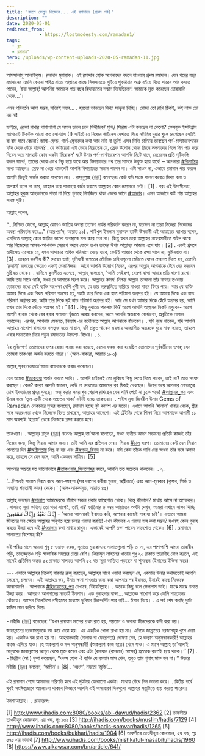 ```yaml
---
title: 'বদলে ফেলুন নিজেকে... এই রমাদানে (প্রথম পর্ব)'
description: ""
date: 2020-05-01
redirect_from: 
            - https://lostmodesty.com/ramadan1/
tags: 
  - ব্লগ
  - রমাদান"
hero: /uploads/wp-content-uploads-2020-05-ramadan-11.jpg
---
```

আসসালামু আলাইকুম। রমাদান মুবারাক। এই রমাদান হোক আপনাদের বদলে যাওয়ার প্রথম রমাদান। যেন পরের বছর রমাদানের এমনি কোনো পবিত্র রাতে আল্লাহর কাছে সিজদাহতে লুটিয়ে শুকরিয়ার অশ্রু বইয়ে দিতে পারেন আর বলতে পারেন, ‘ইয়া আল্লাহ্‌! আপনিই আমাকে গত বছর হিদায়াতের সন্ধান দিয়েছিলেন! আমাকে মুক্ত করেছেন চোরাবালি থেকে…’।

এমন পরিবর্তন আসা সম্ভব, সত্যিই সম্ভব… . হয়তো ভাবছেন মিথ্যা সান্ত্বনা দিচ্ছি। রোজা তো রাখি ঠিকই, কই লাভ তো হয় না!

ভাইরে, রোজা রাখার পাশাপাশি যে সমান তালে চলে মিউজিক/ মুভি/ সিরিজ এটা বলছেন না কেনো? ফেসবুক ইন্সটাগ্রাম স্ন্যাপচ্যাট টিকটক আরো কত সোশ্যাল (!) সাইটে যে নিজের স্মার্টনেস দেখাতে গিয়ে নষ্টামির দুয়ার খুলে রেখেছেন সেটাই বা বাদ যাবে কেনো? জাস্ট-ফ্রেন্ড, গার্ল-ফ্রেন্ডদের কথা আর নাই বা তুলি! এসব দিব্যি চালিয়ে ভাবছেন পর্ন-মাস্টারবেশনের ফাঁদ থেকে বেঁচে যাবেন? . যে ভাইয়েরা এটা ভেবে নিয়েছেন যে, স্রেফ উপোস থেকে স্ক্রিনে ললনাদের গিলে দিন পার করে দিবেন আর সামহাউ কোন একটা ‘মিরাকল’ ঘটে উনার পর্ন-মাস্টারবেশন আসক্তি মিটে যাবে, মেয়েদের প্রতি দৃষ্টিভঙ্গি বদলে যাবে!, তাদের থেকে চোখ নিচু হয়ে যাবে আর হিদায়াতের পথ তার সামনে উন্মুক্ত হয়ে যাবে! – আপনারা [#বিভ্রান্তির](https://www.facebook.com/hashtag/বিভ্রান্তির?source=feed_text&epa=HASHTAG&__xts__%5B0%5D=68.ARA2png6z1xFH_nQOgGjNoVKdYmmd-IXANBTPdXzxPkNYoUUQKLT1rWLPjSUsDKipid_Qwxbr4P1zFhwxtCiSk-uxaVn5kKRFcE6B2qXs51i0rDzK6Tf9AAATGBNNqJmvl63CziaHO6sorfuYYy615DxbbfQRfmw-Og046ldOOfu-XvB8ZXw1mg2XKQOEe10nm6-b43Ig0-IgiQZmfO6eqLJl0YVkeEH3UG2P46t6MrNY-e781PzYZliUFiLoVv_Floli-_XO8Qj8QrpxadVYFTvz6pMxUCuuR1eb6JU_0n5Ua9VHwCo1113RoDwwqDhRDgemxBPrPQojN4rC8kLAw26dcDN&__tn__=%2ANK-R) মধ্যে আছেন। স্রেফ না খেয়ে থাকলেই আপনি হিদায়াতের সন্ধান পাবেন না। এটা সাওম না, এভাবে রমাদান পার করলে আপনি কিছুই অর্জন করতে পারবেন না। . রাসূলুল্লাহ (ﷺ) বলেছেনঃ কেউ যদি সওম পালন করেও মিথ্যা বলা ও অপকর্ম ত্যাগ না করে, তাহলে তার পানাহার বর্জন করাতে আল্লাহর কোন প্রয়োজন নেই। \[1] . বরং এই উদাসীনতা, আল্লাহর হুকুম আহকামকে পাত্তা না দিয়ে গুনাহে নিমজ্জিত থাকা ডেকে আনে [#আজাব](https://www.facebook.com/hashtag/আজাব?source=feed_text&epa=HASHTAG&__xts__%5B0%5D=68.ARA2png6z1xFH_nQOgGjNoVKdYmmd-IXANBTPdXzxPkNYoUUQKLT1rWLPjSUsDKipid_Qwxbr4P1zFhwxtCiSk-uxaVn5kKRFcE6B2qXs51i0rDzK6Tf9AAATGBNNqJmvl63CziaHO6sorfuYYy615DxbbfQRfmw-Og046ldOOfu-XvB8ZXw1mg2XKQOEe10nm6-b43Ig0-IgiQZmfO6eqLJl0YVkeEH3UG2P46t6MrNY-e781PzYZliUFiLoVv_Floli-_XO8Qj8QrpxadVYFTvz6pMxUCuuR1eb6JU_0n5Ua9VHwCo1113RoDwwqDhRDgemxBPrPQojN4rC8kLAw26dcDN&__tn__=%2ANK-R)। এমন আজাবে কষ্ট পায় আল্লাহর সমস্ত সৃষ্টি।

আল্লাহ্‌ বলেন,

“…নিশ্চিত জেনো, আল্লাহ্ কোনও জাতির অবস্থা ততক্ষণ পর্যন্ত পরিবর্তন করেন না, যতক্ষন না তারা নিজেরা নিজেদের অবস্থা পরিবর্তন করে…” (আর-রা’দ, আয়াত ১১) . শাইখুল ইসলাম মুহাম্মদ তাকী উসমানী এই আয়াতের ব্যাখায় বলেন, এমনিতে আল্লাহ্ কোন জাতির ভালো অবস্থাকে মন্দ করে দেন না। কিন্তু যখন তারা আল্লাহর নাফরমানীতে অটল থাকে আর নিজেদের আমল-আখলাক সেরূপে বদলে ফেলে তখন তাদের উপর আল্লাহর আজাব এসে যায়। \[2] . একই প্রসঙ্গে হাদীসেও এসেছে যে, যখন পাপাচার অধিক পরিমাণে বেড়ে যাবে, কেউই আজাব থেকে রক্ষা পাবে না, মুমিনরাও না। \[3] . তাহলে করণীয় কী? দেখেন ভাই, দুনিয়াবী জগতের মৌলিক চাহিদাগুলো মেটাতে যেমন মেহনত দিতে হয়, তেমনি ‘রুহানী’ জগতের ক্ষেত্রেও একই মেকানিজম। আগে আপনি উদ্যোগ নিবেন, এরপর আল্লাহ্ আপনাকে টেনে বের করবেন মুছিবত থেকে। . হাদিসে কুদসীতে এসেছে, আল্লাহ্ বলেছেন, ‘আমি সেইরূপ, যেরূপ বান্দা আমার প্রতি ধারণা রাখে। আমি তার সাথে থাকি, যখন যে আমাকে স্মরণ করে। আল্লাহর কসম! নিশ্চয় আল্লাহ তাআলা তাঁর বান্দার তওবায় তোমাদের মধ্যে সেই ব্যক্তি অপেক্ষা বেশি খুশী হন, যে তার মরুভূমিতে হারিয়ে যাওয়া বাহন ফিরে পায়। আর যে ব্যক্তি আমার দিকে এক বিঘত পরিমাণ অগ্রসর হয়, আমি তার দিকে এক হাত পরিমাণ অগ্রসর হই। যে আমার দিকে এক হাত পরিমাণ অগ্রসর হয়, আমি তার দিকে দুই হাত পরিমাণ অগ্রসর হই। আর সে যখন আমার দিকে হেঁটে অগ্রসর হয়, আমি তখন তার দিকে দৌড়ে অগ্রসর হই।” \[4] . কিছু বুঝাতে পারলাম কি? আগে আপনি আল্লাহর নিকট এগুবেন- আগে আপনি হারাম থেকে বের হবার সমাধান খুঁজতে আরম্ভ করবেন, আগে আপনি অন্তরকে বোঝাবেন, প্রবৃত্তিকে লাগাম পড়াবেন। এরপর, আপনার মেহনত, নিয়্যাহ এর বদৌলতে আল্লাহ্‌ আপনাকে বাঁচাবেন। . যদি বুঝে থাকেন, যদি আপনি আল্লাহর নাখোশ বান্দাদের দলভুক্ত হতে না চান, যদি প্রস্তুত থাকেন ময়লায় আচ্ছাদিত অন্তরকে ধুয়ে সাফ করতে, তাহলে এবার মনোযোগ দিয়ে পড়ুন রমাদানের উদ্দেশ্য-বিধেয়। . ১.

‘হে মুমিনগণ! তোমাদের ওপর রোজা ফরজ করা হয়েছে, যেমন ফরজ করা হয়েছিল তোমাদের পূর্ববর্তীদের ওপর; যেন তোমরা তাকওয়া অর্জন করতে পারো।’ (আল-বাকারা, আয়াত ১৮৩)

আল্লাহ্ সুবহানওয়াতা’আলা রমাদানকে ফরজ করেছেন।

যেন আমরা [#তাকওয়া](https://www.facebook.com/hashtag/তাকওয়া?source=feed_text&epa=HASHTAG&__xts__%5B0%5D=68.ARA2png6z1xFH_nQOgGjNoVKdYmmd-IXANBTPdXzxPkNYoUUQKLT1rWLPjSUsDKipid_Qwxbr4P1zFhwxtCiSk-uxaVn5kKRFcE6B2qXs51i0rDzK6Tf9AAATGBNNqJmvl63CziaHO6sorfuYYy615DxbbfQRfmw-Og046ldOOfu-XvB8ZXw1mg2XKQOEe10nm6-b43Ig0-IgiQZmfO6eqLJl0YVkeEH3UG2P46t6MrNY-e781PzYZliUFiLoVv_Floli-_XO8Qj8QrpxadVYFTvz6pMxUCuuR1eb6JU_0n5Ua9VHwCo1113RoDwwqDhRDgemxBPrPQojN4rC8kLAw26dcDN&__tn__=%2ANK-R) অর্জন করতে পারি। . আপনি চাইলেই তো লুকিয়ে কিছু খেয়ে নিতে পারেন, তাই না? তাও সংযম করছেন। কেন? কারণ আপনি জানেন, কেউ না দেখলেও আমাদের রব ঠিকই দেখছেন। উনার ভয়ে আপনার লোভাতুর চোখ ইফতারের প্রহর গুনছে। ওজু করার সময় খুব খেয়াল রাখছেন যেন পানি পেটে না ঢুকে পড়ে! [#আল্লাহর_ভয়](https://www.facebook.com/hashtag/আল্লাহর_ভয়?source=feed_text&epa=HASHTAG&__xts__%5B0%5D=68.ARA2png6z1xFH_nQOgGjNoVKdYmmd-IXANBTPdXzxPkNYoUUQKLT1rWLPjSUsDKipid_Qwxbr4P1zFhwxtCiSk-uxaVn5kKRFcE6B2qXs51i0rDzK6Tf9AAATGBNNqJmvl63CziaHO6sorfuYYy615DxbbfQRfmw-Og046ldOOfu-XvB8ZXw1mg2XKQOEe10nm6-b43Ig0-IgiQZmfO6eqLJl0YVkeEH3UG2P46t6MrNY-e781PzYZliUFiLoVv_Floli-_XO8Qj8QrpxadVYFTvz6pMxUCuuR1eb6JU_0n5Ua9VHwCo1113RoDwwqDhRDgemxBPrPQojN4rC8kLAw26dcDN&__tn__=%2ANK-R) এবং উনার ভয়ে ‘ভুল-ত্রুটি থেকে সচেতন থাকা’ এটাই হচ্ছে তাকওয়া। . শাইখ মূসা জিবরীল উনার Gems of Ramadan লেকচারে সুন্দর বলেছেন, রমাদান হচ্ছে বুট ক্যাম্প এর মতো। এখানে আপনি ‘হালাল’ খাবার থেকে, স্ত্রীর সঙ্গে অন্তরংগতা থেকে নিজেকে বিরত রাখছেন, আল্লাহর আদেশে। এই ট্রেইনিং থেকে শিক্ষা নিয়ে আপনাকে আগামী ১১ মাস অবশ্যই ‘হারাম’ থেকে নিজেকে রক্ষা করতে হবে।

তাকওয়া। . আল্লাহ্‌র রসূল (ﷺ) বলেনঃ আল্লাহ্‌ তা’আলা বলেছেন, সওম ব্যতীত আদম সন্তানের প্রতিটি কাজই তাঁর নিজের জন্য, কিন্তু সিয়াম আমার জন্য। তাই আমি এর প্রতিদান দেব। সিয়াম [#ঢাল](https://www.facebook.com/hashtag/ঢাল?source=feed_text&epa=HASHTAG&__xts__%5B0%5D=68.ARA2png6z1xFH_nQOgGjNoVKdYmmd-IXANBTPdXzxPkNYoUUQKLT1rWLPjSUsDKipid_Qwxbr4P1zFhwxtCiSk-uxaVn5kKRFcE6B2qXs51i0rDzK6Tf9AAATGBNNqJmvl63CziaHO6sorfuYYy615DxbbfQRfmw-Og046ldOOfu-XvB8ZXw1mg2XKQOEe10nm6-b43Ig0-IgiQZmfO6eqLJl0YVkeEH3UG2P46t6MrNY-e781PzYZliUFiLoVv_Floli-_XO8Qj8QrpxadVYFTvz6pMxUCuuR1eb6JU_0n5Ua9VHwCo1113RoDwwqDhRDgemxBPrPQojN4rC8kLAw26dcDN&__tn__=%2ANK-R) স্বরূপ। তোমাদের কেউ যেন সিয়াম পালনের দিন [#অশ্লীলতায়](https://www.facebook.com/hashtag/অশ্লীলতায়?source=feed_text&epa=HASHTAG&__xts__%5B0%5D=68.ARA2png6z1xFH_nQOgGjNoVKdYmmd-IXANBTPdXzxPkNYoUUQKLT1rWLPjSUsDKipid_Qwxbr4P1zFhwxtCiSk-uxaVn5kKRFcE6B2qXs51i0rDzK6Tf9AAATGBNNqJmvl63CziaHO6sorfuYYy615DxbbfQRfmw-Og046ldOOfu-XvB8ZXw1mg2XKQOEe10nm6-b43Ig0-IgiQZmfO6eqLJl0YVkeEH3UG2P46t6MrNY-e781PzYZliUFiLoVv_Floli-_XO8Qj8QrpxadVYFTvz6pMxUCuuR1eb6JU_0n5Ua9VHwCo1113RoDwwqDhRDgemxBPrPQojN4rC8kLAw26dcDN&__tn__=%2ANK-R) লিপ্ত না হয় এবং [#ঝগড়া_বিবাদ](https://www.facebook.com/hashtag/ঝগড়া_বিবাদ?source=feed_text&epa=HASHTAG&__xts__%5B0%5D=68.ARA2png6z1xFH_nQOgGjNoVKdYmmd-IXANBTPdXzxPkNYoUUQKLT1rWLPjSUsDKipid_Qwxbr4P1zFhwxtCiSk-uxaVn5kKRFcE6B2qXs51i0rDzK6Tf9AAATGBNNqJmvl63CziaHO6sorfuYYy615DxbbfQRfmw-Og046ldOOfu-XvB8ZXw1mg2XKQOEe10nm6-b43Ig0-IgiQZmfO6eqLJl0YVkeEH3UG2P46t6MrNY-e781PzYZliUFiLoVv_Floli-_XO8Qj8QrpxadVYFTvz6pMxUCuuR1eb6JU_0n5Ua9VHwCo1113RoDwwqDhRDgemxBPrPQojN4rC8kLAw26dcDN&__tn__=%2ANK-R) না করে। যদি কেউ তাঁকে গালি দেয় অথবা তাঁর সঙ্গে ঝগড়া করে, তাহলে সে যেন বলে, আমি একজন সায়িম। \[5]

আপনার অন্তরে যত ভালোভাবে [#তাকওয়ার_সিলমোহর](https://www.facebook.com/hashtag/তাকওয়ার_সিলমোহর?source=feed_text&epa=HASHTAG&__xts__%5B0%5D=68.ARA2png6z1xFH_nQOgGjNoVKdYmmd-IXANBTPdXzxPkNYoUUQKLT1rWLPjSUsDKipid_Qwxbr4P1zFhwxtCiSk-uxaVn5kKRFcE6B2qXs51i0rDzK6Tf9AAATGBNNqJmvl63CziaHO6sorfuYYy615DxbbfQRfmw-Og046ldOOfu-XvB8ZXw1mg2XKQOEe10nm6-b43Ig0-IgiQZmfO6eqLJl0YVkeEH3UG2P46t6MrNY-e781PzYZliUFiLoVv_Floli-_XO8Qj8QrpxadVYFTvz6pMxUCuuR1eb6JU_0n5Ua9VHwCo1113RoDwwqDhRDgemxBPrPQojN4rC8kLAw26dcDN&__tn__=%2ANK-R) বসবে, আপনি তত সচেতন থাকবেন। . ২.

‘…নিশ্চয়ই সালাত বিরত রাখে আল-ফাহশা (সব ধরনের কবীরা গুনাহ, অশ্লীলতা) এবং আল-মুনকার (কুফর, শির্ক ও অন্যান্য শয়তানী কাজ) থেকে।’ (আল-আনকাবুত, আয়াত ৪৫)

আল্লাহ্‌ বলছেন [#সালাত](https://www.facebook.com/hashtag/সালাত?source=feed_text&epa=HASHTAG&__xts__%5B0%5D=68.ARA2png6z1xFH_nQOgGjNoVKdYmmd-IXANBTPdXzxPkNYoUUQKLT1rWLPjSUsDKipid_Qwxbr4P1zFhwxtCiSk-uxaVn5kKRFcE6B2qXs51i0rDzK6Tf9AAATGBNNqJmvl63CziaHO6sorfuYYy615DxbbfQRfmw-Og046ldOOfu-XvB8ZXw1mg2XKQOEe10nm6-b43Ig0-IgiQZmfO6eqLJl0YVkeEH3UG2P46t6MrNY-e781PzYZliUFiLoVv_Floli-_XO8Qj8QrpxadVYFTvz6pMxUCuuR1eb6JU_0n5Ua9VHwCo1113RoDwwqDhRDgemxBPrPQojN4rC8kLAw26dcDN&__tn__=%2ANK-R) আমাদেরকে বাঁচাবে সকল প্রকার ফাহেশাত থেকে। কিন্তু কীভাবে? মাথায় আসে না অনেকের। . সালাতে সূরা ফাতিহা তো পড়া লাগেই, তাই না? ফাতিহার ৫ নম্বর আয়াতের অর্থটা দেখুন, আমরা এখানে সাক্ষ্য দিচ্ছি إِيَّاكَ نَعْبُدُ وَإِيَّاكَ نَسْتَعِينُ - 'আমরা আপনারই ইবাদত করি, আপনার কাছেই সাহায্য চাই'। এভাবে আমরা জীবনের সব ক্ষেত্রে আল্লাহর অনুগত হয়ে চলার ওয়াদা করছি! এখন কীভাবে এ ওয়াদা ভঙ্গ করা সম্ভব? যখনই কোন গুনাহ করতে ইচ্ছা হবে এই [#ওয়াদার](https://www.facebook.com/hashtag/ওয়াদার?source=feed_text&epa=HASHTAG&__xts__%5B0%5D=68.ARA2png6z1xFH_nQOgGjNoVKdYmmd-IXANBTPdXzxPkNYoUUQKLT1rWLPjSUsDKipid_Qwxbr4P1zFhwxtCiSk-uxaVn5kKRFcE6B2qXs51i0rDzK6Tf9AAATGBNNqJmvl63CziaHO6sorfuYYy615DxbbfQRfmw-Og046ldOOfu-XvB8ZXw1mg2XKQOEe10nm6-b43Ig0-IgiQZmfO6eqLJl0YVkeEH3UG2P46t6MrNY-e781PzYZliUFiLoVv_Floli-_XO8Qj8QrpxadVYFTvz6pMxUCuuR1eb6JU_0n5Ua9VHwCo1113RoDwwqDhRDgemxBPrPQojN4rC8kLAw26dcDN&__tn__=%2ANK-R) কথা মাথায় রাখুন। এভাবেই আপনি রক্ষা পাবেন ফাহেশাত থেকে। \[6] . রমাদানে সালাতের বিশেষত্ব কী?

এই পবিত্র মাসে আমরা শুধু ৫ ওয়াক্ত ফরজ, সুন্নাতে মুয়াকাদ্দাহ সালাতগুলো পড়ি তা না, এর পাশাপাশি আমরা তারাবীহ পড়ি, তাহাজ্জুতও পড়ি স্বাভাবিক সময়ের চেয়ে বেশি। কিয়ামুল লাইলের খাতায় শুধু ২০ রাকাত তারাবীহ যোগ করলে, এই মাসেই প্রতিদিন অন্তত ৫২ রাকাত সালাতে আপনি ৫২ বার সূরা ফাতিহা পড়ছেন বা শুনছেন (ইমামের ইক্তিদা করে)।

\--- এভাবে আল্লাহর দিকেই বারবার রুজু করছেন, আল্লাহর সাথে ওয়াদা করছেন যে, একমাত্র উনার কথামতোই আপনি চলছেন, চলবেন। এই আল্লাহর ভয়, উনার ক্ষমা পাওয়ার জন্য করা আপনার সব ইবাদত, উনারই কাছে নিজেকে আত্মসমর্পণ - আপনাকে [#হিদায়াতের_পথ](https://www.facebook.com/hashtag/হিদায়াতের_পথ?source=feed_text&epa=HASHTAG&__xts__%5B0%5D=68.ARA2png6z1xFH_nQOgGjNoVKdYmmd-IXANBTPdXzxPkNYoUUQKLT1rWLPjSUsDKipid_Qwxbr4P1zFhwxtCiSk-uxaVn5kKRFcE6B2qXs51i0rDzK6Tf9AAATGBNNqJmvl63CziaHO6sorfuYYy615DxbbfQRfmw-Og046ldOOfu-XvB8ZXw1mg2XKQOEe10nm6-b43Ig0-IgiQZmfO6eqLJl0YVkeEH3UG2P46t6MrNY-e781PzYZliUFiLoVv_Floli-_XO8Qj8QrpxadVYFTvz6pMxUCuuR1eb6JU_0n5Ua9VHwCo1113RoDwwqDhRDgemxBPrPQojN4rC8kLAw26dcDN&__tn__=%2ANK-R) দেখাবে, বিইযনিল্লাহ। . অনেক কিছু বলে ফেললাম ভাই। মাঝে মাঝে বলতে ইচ্ছা করে। আমরাও আপনাদের মতোই ইনসান। এক গুনাহগার বান্দা… আল্লাহ্কে নাখোশ করে ফেলি শয়তানের ধোঁকায়। আসেন মিলেমিশে নসীহতের মাধ্যমে দুনিয়ার জিন্দেগিটা পার করি… ঈমান নিয়ে। . এ পর্ব শেষ করছি দুটো হাদিস মনে করিয়ে দিয়েঃ

\- নবীজি (ﷺ) বলেছেন: ‘‘যখন রমাযান মাসের প্রথম রাত হয়, শয়তান ও অবাধ্য জীনদেরকে বন্দী করা হয়। জাহান্নামের দরজাসমূহকে বন্ধ করে দেয়া হয়। এর একটিও খোলা রাখা হয় না। এদিকে জান্নাতের দরজাসমূহ খুলে দেয়া হয়। একটিও বন্ধ রাখা হয় না। আহবানকারী (মালাক বা ফেরেশতা) ঘোষণা দেন, হে কল্যাণ অনুসন্ধানকারী! আল্লাহর কাজে এগিয়ে যাও। হে অকল্যাণ ও মন্দ অনুসন্ধানী! (অকল্যাণ কাজ হতে) থেমে যাও। এ মাসে আল্লাহ তা‘আলাই মানুষকে জাহান্নামের আগুন থেকে মুক্ত করেন এবং এটা (রমাযান (রমজান) মাসের) প্রত্যেক রাতেই হয়ে থাকে।’’ \[7] . - জিব্রীল (আ.) দুআ করেছেন, “ধ্বংস হোক ঐ ব্যক্তি যে রমযান মাস পেল, তবুও তার গুনাহ মাফ হল না।” উত্তরে নবীজি (ﷺ) বললেন, ‘আমীন’। \[8] . ‘ধ্বংস’, নয়তো ‘মুক্তি’...

এই রমাদান শেষে আমাদের পরিণতি হবে এই দুইটার যেকোনো একটা। মাথায় গেঁথে নিন ভালো করে। . দ্বিতীয় পর্বে খুবই সংক্ষিপ্তভাবে আলোচনা থাকবে কিভাবে আপনি এই অসাধারণ দিনগুলো আল্লাহর সন্তুষ্টিতে ব্যয় করতে পারেন।

ইনশাআল্লাহ। . রেফারেন্সঃ

\[1] <http://www.ihadis.com:8080/books/abi-dawud/hadis/2362> \[2] তাফসীরে তাওযীহুল কোরআন, ২য় খন্ড, পৃঃ ১৩১ \[3] <http://ihadis.com/books/muslim/hadis/7129> \[4] <http://www.ihadis.com:8080/books/hadis-somvar/hadis/1265> \[5] <http://ihadis.com/books/bukhari/hadis/1904> \[6] তাফসীরে তাওযীহুল কোরআন, ২য় খন্ড, পৃঃ ৫৭৫ এর ভাবার্থ \[7] <http://www.ihadis.com/books/mishkatul-masabih/hadis/1960> \[8] <https://www.alkawsar.com/bn/article/641/>
